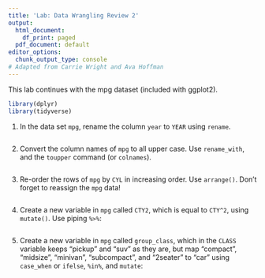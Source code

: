 ```yaml
---
title: 'Lab: Data Wrangling Review 2'
output:
  html_document:
    df_print: paged
  pdf_document: default
editor_options:
  chunk_output_type: console
# Adapted from Carrie Wright and Ava Hoffman
---
```


This lab continues with the mpg dataset (included with ggplot2).


```r
library(dplyr)
library(tidyverse)
```


1. In the data set `mpg`, rename the column `year` to `YEAR` using `rename`.

```r

```

2. Convert the column names of `mpg` to all upper case. Use `rename_with`, and the `toupper` command (or `colnames`).

```r

```



3. Re-order the rows of `mpg` by `CYL` in increasing order. Use `arrange()`. Don't forget to reassign the `mpg` data!

```r

```


4. Create a new variable in `mpg` called `CTY2`, which  is equal to `CTY^2`, using `mutate()`.  Use piping `%>%`:

```r

```


5. Create a new variable in `mpg` called `group_class`, which in the `CLASS` variable keeps "pickup" and "suv" as they are, but map "compact", "midsize", "minivan", "subcompact", and "2seater" to "car" using
`case_when` or `ifelse`, `%in%`, and `mutate`:

```r

```
